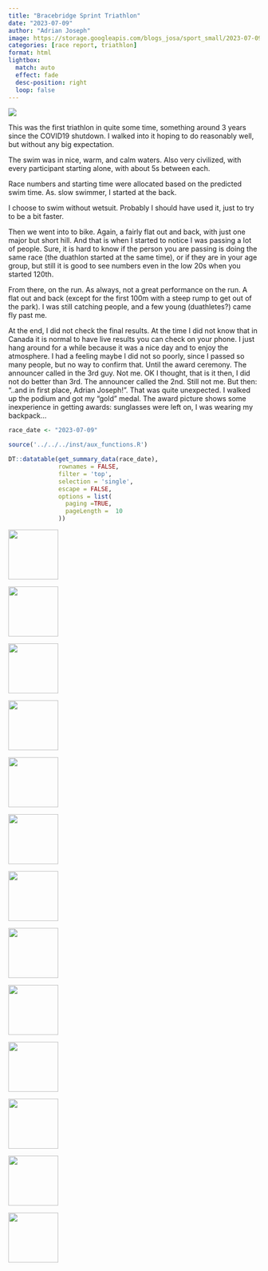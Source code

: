 ```yaml
---
title: "Bracebridge Sprint Triathlon"
date: "2023-07-09"
author: "Adrian Joseph"
image: https://storage.googleapis.com/blogs_josa/sport_small/2023-07-09_BRACEBRIDGE_SPRINT_TRIATHLON/img/19.jpg
categories: [race report, triathlon]
format: html
lightbox:
  match: auto
  effect: fade
  desc-position: right
  loop: false
---
```

![](https://storage.googleapis.com/blogs_josa/sport_small/2023-07-09_BRACEBRIDGE_SPRINT_TRIATHLON/img/19.jpg)

This was the first triathlon in quite some time, something around 3 years since the COVID19 shutdown. I walked into it hoping to do reasonably well, but without any big expectation.

The swim was in nice, warm, and calm waters. Also very civilized, with every participant starting alone, with about 5s between each.

Race numbers and starting time were allocated based on the predicted swim time. As. slow swimmer, I started at the back.

I choose to swim without wetsuit. Probably I should have used it, just to try to be a bit faster.

Then we went into to bike. Again, a fairly flat out and back, with just one major but short hill. And that is when I started to notice I was passing a lot of people. Sure, it is hard to know if the person you are passing is doing the same race (the duathlon started at the same time), or if they are in your age group, but still it is good to see numbers even in the low 20s when you started 120th.

From there, on the run. As always, not a great performance on the run. A flat out and back (except for the first 100m with a steep rump to get out of the park). I was still catching people, and a few young (duathletes?) came fly past me.

At the end, I did not check the final results. At the time I did not know that in Canada it is normal to have live results you can check on your phone. I just hang around for a while because it was a nice day and to enjoy the atmosphere. I had a feeling maybe I did not so poorly, since I passed so many people, but no way to confirm that. Until the award ceremony. The announcer called in the 3rd guy. Not me. OK I thought, that is it then, I did not do better than 3rd. The announcer called the 2nd. Still not me. But then: "..and in first place, Adrian Joseph!". That was quite unexpected. I walked up the podium and got my "gold" medal. The award picture shows some inexperience in getting awards: sunglasses were left on, I was wearing my backpack...



```r
race_date <- "2023-07-09"

source('../../../inst/aux_functions.R')

DT::datatable(get_summary_data(race_date),
              rownames = FALSE,
              filter = 'top',
              selection = 'single',
              escape = FALSE,
              options = list(
                paging =TRUE,
                pageLength =  10
              ))
```

::: {layout-ncol=4}
![](https://storage.googleapis.com/blogs_josa/sport_small/2023-07-09_BRACEBRIDGE_SPRINT_TRIATHLON/img/00.png){ width="100" group="hi" }

![](https://storage.googleapis.com/blogs_josa/sport_small/2023-07-09_BRACEBRIDGE_SPRINT_TRIATHLON/img/01.png){ width="100" group="hi" }

![](https://storage.googleapis.com/blogs_josa/sport_small/2023-07-09_BRACEBRIDGE_SPRINT_TRIATHLON/img/02.png){ width="100" group="hi" }

![](https://storage.googleapis.com/blogs_josa/sport_small/2023-07-09_BRACEBRIDGE_SPRINT_TRIATHLON/img/03.png){ width="100" group="hi" }

![](https://storage.googleapis.com/blogs_josa/sport_small/2023-07-09_BRACEBRIDGE_SPRINT_TRIATHLON/img/04.png){ width="100" group="hi" }

![](https://storage.googleapis.com/blogs_josa/sport_small/2023-07-09_BRACEBRIDGE_SPRINT_TRIATHLON/img/04a.png){ width="100" group="hi" }

![](https://storage.googleapis.com/blogs_josa/sport_small/2023-07-09_BRACEBRIDGE_SPRINT_TRIATHLON/img/04b.png){ width="100" group="hi" }

![](https://storage.googleapis.com/blogs_josa/sport_small/2023-07-09_BRACEBRIDGE_SPRINT_TRIATHLON/img/05.jpg){ width="100" group="hi" }

![](https://storage.googleapis.com/blogs_josa/sport_small/2023-07-09_BRACEBRIDGE_SPRINT_TRIATHLON/img/06.jpg){ width="100" group="hi" }

![](https://storage.googleapis.com/blogs_josa/sport_small/2023-07-09_BRACEBRIDGE_SPRINT_TRIATHLON/img/09.jpg){ width="100" group="hi" }

![](https://storage.googleapis.com/blogs_josa/sport_small/2023-07-09_BRACEBRIDGE_SPRINT_TRIATHLON/img/12.jpg){ width="100" group="hi" }

![](https://storage.googleapis.com/blogs_josa/sport_small/2023-07-09_BRACEBRIDGE_SPRINT_TRIATHLON/img/16.jpg){ width="100" group="hi" }

![](https://storage.googleapis.com/blogs_josa/sport_small/2023-07-09_BRACEBRIDGE_SPRINT_TRIATHLON/img/19.jpg){ width="100" group="hi" }


:::
